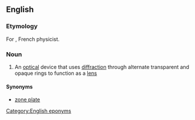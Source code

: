 ==English==

===Etymology===
For {{w|Augustin-Jean Fresnel}}, French physicist.

===Noun===
{{wikipedia|zone plate}}
{{en-noun}}

# {{lb|en|physics}} An [[optical]] device that uses [[diffraction]] through alternate transparent and opaque rings to function as a [[lens]]

====Synonyms====
* [[zone plate]]

[[Category:English eponyms]]